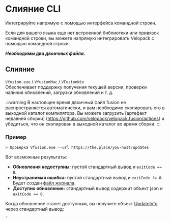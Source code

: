 # Слияние CLI

<AppliesTo all />
Интегрируйте напрямую с помощью интерфейса командной строки.

Если для вашего языка еще нет встроенной библиотеки или привязок командной строки, вы можете напрямую интегрировать Velopack с помощью командной строки.

**_Необходимы два двоичных файла._**

## Слияние

`Vfusion.exe` / `VfusionMac` / `VFusionNix`<br/>
Обеспечивает поддержку получения текущей версии, проверки наличия обновлений, загрузки обновлений и т. д.

:::warning
В настоящее время двоичный файл fusion не распространяется автоматически, и вам необходимо скопировать его в выходной каталог компилятора. 
Вы можете загрузить [артефакт недавней сборки] \(https://github.com/velopack/velopack.fusion/actions) и убедиться, что он скопирован в выходной каталог во время сборки.
:::

### Пример

```
> Проверка Vfusion.exe --url https://the.place/you-host/updates
```

Вот возможные результаты:

- **Обновления недоступны:** пустой стандартный вывод и `exitCode == 0`.
- **Неустранимая ошибка:** пустой стандартный вывод и `exitCode != 0`. Будет создан [файл журнала](#logging).
- **Доступно обновление:** стандартный вывод содержит объект json и `exitCode == 0`.

Когда обновление станет доступным, вы получите объект [UpdateInfo](../reference/cs/Velopack/UpdateInfo.md) через стандартный вывод:

```json
{
    "isDowngrade": false,
    "targetFullRelease": {
        "packageId": "YourPackageId",
        "version": "2.0.1",
        "type": "Full", 
        "fileName": "YourPackageId-2.0.1-full.nupkg",
        "sha1": "331a4f44a6a875b2ce139ae0c9ce5bb5e1ec0d97",
        "size": 90654,
        "notesMarkdown": "# Release v2.0.1 \n Your message here",
        "notesHtml": "<h1>Release v2.0.1</h2><br/>Your message here"
    }
}
```

Следующим шагом будет загрузка обновления на диск, используя свойство fileName из предыдущей команды:

```
> Загрузка Vfusion.exe \
    --url https://the.place/you-host/updates \
    --name YourPackageId-2.0.1-full.nupkg
```

Во время выполнения этой команды fusion выведет текущий прогресс загрузки на стандартный вывод. Например:

```
10
20
30
40
...
```

Вы можете проанализировать каждую строку стандартного вывода (разделенную на `\n`) и показать прогресс своим пользователям.

Если `exitCode == 0`, команда выполнена успешно.

Чтобы получить окончательный путь к загруженному ресурсу, вы можете объединить результаты `Vfusion.exe get-packages` и `fileName`.

Чтобы установить обновление, обратитесь к следующему разделу.

:::tip
Существуют и другие команды (например, `get-version`), которые могут быть полезны, изучите их с помощью `Vfusion.exe -h`
:::

## Программа обновлений

`Update.exe` / `UpdateMac` / `UpdateNix`<br/>
Обеспечивает поддержку установки загруженных обновлений, запрос на повышение прав (при необходимости), загрузку [зависимостей]\(../packaging/bootstrapping. mdx) и так далее.

:::info
Этот двоичный файл автоматически копируется в ваш пакет при сборке `vpk`, вам просто нужно расположить его относительно вашего основного исполняемого файла.
:::

Вы будете использовать команду update apply для установки загруженного обновления.

### Пример

```
> Update.exe применить --перезапустить
```

Выполнение приведенной выше команды немедленно закроет вашу программу, установит обновление и перезапустит приложение в новой версии.

:::tip
При вызове без аргументов Update применит новейшую загруженную версию, если она новее установленной в данный момент версии. 
Если вы хотите установить более старую версию, вам необходимо указать параметр --package.
:::

Все доступные варианты подачи заявки приведены ниже:

```
update apply:
Применяет поэтапное/подготовленное обновление, при необходимости устанавливая необходимые среды выполнения
  -r, --restart Перезапустить приложение после обновления
  -w, --wait Дождитесь родительский процесс должен завершиться перед применением обновления
      --waitPid <PID>   Дождитесь завершения указанного процесса перед применением обновления
  -p, --package <FILE>  Update пакет для применения
  -h, --help Распечатать справку
  [EXE_ARGS]... Аргументы для передачи перезапускаемому исполняемому файлу. Перед ним должен стоять '--'.
```

## Ведение журнала

Поскольку ошибки не выводятся на стандартный вывод, важно знать, где найти файлы журналов для диагностики ошибок.

### Окна

Программа обновления выполнит вход в свой собственный каталог, а Fusion — в папку над собой. 
При типичной установке это приведет к объединению журналов Fusion и журнала Updater в один файл журнала.

### Линукс и МакОС

В UNIX-подобных операционных системах журналы этих двоичных файлов всегда хранятся в `/tmp/velopack.log`.
